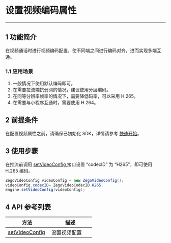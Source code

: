 <style>
table th:nth-of-type(1) { min-width: 120px; width: 50%; }
table th:nth-of-type(2) { min-width: 120px; width: 50%; }
table {width: 100%;}
</style>

# 设置视频编码属性

---

## 1 功能简介

在视频通话时进行视频编码配置，使不同端之间进行编码对齐，进而实现多端互通。

### 1.1 应用场景

1. 一般情况下使用默认编码即可。
2. 在需要拉流端抗弱网的情况，建议使用分层编码。
3. 在同等分辨率帧率的情况下，需要降低码率，可以采用 H.265。
4. 在需要与小程序互通时，需要使用 H.264。

## 2 前提条件

在配置视频属性之前，请确保已初始化 SDK，详情请参考 [快速开始](#195)。

## 3 使用步骤

在推流前调用 [setVideoConfig ](/zh/api?doc=Express_Video_SDK_API~Java~class~im-zego-zegoexpress-zego-express-engine#set-video-config) 接口设置 “codecID” 为 “H265”，即可使用 H.265 编码。

```java
ZegoVideoConfig videoConfig = new ZegoVideoConfig();
videoConfig.codecID= ZegoVideoCodecID.H265;
engine.setVideoConfig(videoConfig);
```

## 4 API 参考列表

| 方法 | 描述 |
|-------|--------|
| [setVideoConfig ](/zh/api?doc=Express_Video_SDK_API~Java~class~im-zego-zegoexpress-zego-express-engine#set-video-config) | 设置视频配置 |
